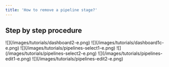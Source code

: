 ```yaml
---
title: 'How to remove a pipeline stage?'
---
```


## Step by step procedure

<Steps>
  <Step title="Go to &#x22;Dashboard&#x22;">
    ![](/images/tutorials/dashboard2-e.png)
  </Step>

  <Step title="Click your &#x22;company name&#x22;">
    ![](/images/tutorials/dashboard1c-e.png)
  </Step>

  <Step title="Click &#x22;Management > Pipelines&#x22; from the sidebar.">
    ![](/images/tutorials/pipelines-select1-e.png)
  </Step>

  <Step title="Select the &#x22;category&#x22;. e.g. Client/Personnel/Assignments">
    ![](/images/tutorials/pipelines-select2-e.png)
  </Step>

  <Step title="Click the &#x22;menu icon&#x22; beside the pipeline stage. A pop-up will appear.">
    ![](/images/tutorials/pipelines-edit1-e.png)
  </Step>

  <Step title="Click &#x22;Delete&#x22; button">
    ![](/images/tutorials/pipelines-edit2-e.png)
  </Step>
</Steps>

##